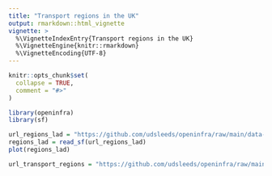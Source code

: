 ```yaml
---
title: "Transport regions in the UK"
output: rmarkdown::html_vignette
vignette: >
  %\VignetteIndexEntry{Transport regions in the UK}
  %\VignetteEngine{knitr::rmarkdown}
  %\VignetteEncoding{UTF-8}
---
```


```r
knitr::opts_chunk$set(
  collapse = TRUE,
  comment = "#>"
)
```

```r
library(openinfra)
library(sf)
```

```r
url_regions_lad = "https://github.com/udsleeds/openinfra/raw/main/data-small/lads_joined_2021.geojson"
regions_lad = read_sf(url_regions_lad)
plot(regions_lad)
```

```r
url_transport_regions = "https://github.com/udsleeds/openinfra/raw/main/data-small/regions_new.geojson"

```



